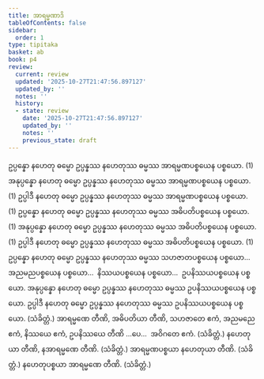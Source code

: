 ```yaml
---
title: အာရမ္မဏာဒိ
tableOfContents: false
sidebar:
  order: 1
type: tipitaka
basket: ab
book: p4
review:
  current: review
  updated: '2025-10-27T21:47:56.897127'
  updated_by: ''
  notes: ''
  history:
  - state: review
    date: '2025-10-27T21:47:56.897127'
    updated_by: ''
    notes: ''
    previous_state: draft
---
```



<ReviewStatus review={frontmatter.review} showDetails={true} />

<HypothesisAnnotation frontmatter={frontmatter} />

<DynamicBreadcrumb />

<Division number="207" book="p4" e="ch" v="39" p="541">

<Paragraph number="788" book="p4">
ဥပ္ပန္နော နဟေတု ဓမ္မော ဥပ္ပန္နဿ နဟေတုဿ ဓမ္မဿ အာရမ္မဏပစ္စယေန ပစ္စယော. (1)
</Paragraph>

<Paragraph number="789" book="p4">
အနုပ္ပန္နော နဟေတု ဓမ္မော ဥပ္ပန္နဿ နဟေတုဿ ဓမ္မဿ အာရမ္မဏပစ္စယေန ပစ္စယော. (1)
</Paragraph>

<Paragraph number="790" book="p4">
ဥပ္ပါဒီ နဟေတု ဓမ္မော ဥပ္ပန္နဿ နဟေတုဿ ဓမ္မဿ အာရမ္မဏပစ္စယေန ပစ္စယော. (1)
</Paragraph>

</Division>
<Division number="208" book="p4" e="ch" v="39" p="541">

<Paragraph number="791" book="p4">
ဥပ္ပန္နော နဟေတု ဓမ္မော ဥပ္ပန္နဿ နဟေတုဿ ဓမ္မဿ အဓိပတိပစ္စယေန ပစ္စယော. (1)
</Paragraph>

<Paragraph number="792" book="p4">
အနုပ္ပန္နော နဟေတု ဓမ္မော ဥပ္ပန္နဿ နဟေတုဿ ဓမ္မဿ အဓိပတိပစ္စယေန ပစ္စယော. (1)
</Paragraph>

<Paragraph number="793" book="p4">
ဥပ္ပါဒီ နဟေတု ဓမ္မော ဥပ္ပန္နဿ နဟေတုဿ ဓမ္မဿ အဓိပတိပစ္စယေန ပစ္စယော. (1)
</Paragraph>

<Paragraph number="794" book="p4">
ဥပ္ပန္နော နဟေတု ဓမ္မော ဥပ္ပန္နဿ နဟေတုဿ ဓမ္မဿ သဟဇာတပစ္စယေန ပစ္စယော…  အညမညပစ္စယေန ပစ္စယော…  နိဿယပစ္စယေန ပစ္စယော…  ဥပနိဿယပစ္စယေန ပစ္စယော.
</Paragraph>

<Paragraph number="795" book="p4">
အနုပ္ပန္နော နဟေတု ဓမ္မော ဥပ္ပန္နဿ နဟေတုဿ ဓမ္မဿ ဥပနိဿယပစ္စယေန ပစ္စယော.
</Paragraph>

<Paragraph number="796" book="p4">
ဥပ္ပါဒီ နဟေတု ဓမ္မော ဥပ္ပန္နဿ နဟေတုဿ ဓမ္မဿ ဥပနိဿယပစ္စယေန ပစ္စယော. (သံခိတ္တံ.)
</Paragraph>

</Division>
<Division number="209" book="p4" e="ch" v="39" p="542">

<Paragraph number="797" book="p4">
အာရမ္မဏေ တီဏိ, အဓိပတိယာ တီဏိ, သဟဇာတေ ဧကံ, အညမညေ ဧကံ, နိဿယေ ဧကံ, ဥပနိဿယေ တီဏိ …ပေ…  အဝိဂတေ ဧကံ. (သံခိတ္တံ.)
</Paragraph>

<Paragraph number="798" book="p4">
နဟေတုယာ တီဏိ, နအာရမ္မဏေ တီဏိ. (သံခိတ္တံ.)
</Paragraph>

<Paragraph number="799" book="p4">
အာရမ္မဏပစ္စယာ နဟေတုယာ တီဏိ. (သံခိတ္တံ.)
</Paragraph>

<Paragraph number="800" book="p4">
နဟေတုပစ္စယာ အာရမ္မဏေ တီဏိ. (သံခိတ္တံ.)
</Paragraph>
</Division>